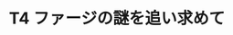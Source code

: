 ﻿---
title: "T4 ファージの謎を追い求めて"
category: "生命理工学院"
vol: 70
interviewee: "有坂 文雄"
url: "https://search.star.titech.ac.jp/titech-ss/pursuer.act?event=outside&key_rid=1000015993&lang=jp"
tags: ["構造","機構","遠心","菌","ファージ"]
pdf: "70-3-arisaka.pdf"
career: ""
preface: "大腸菌に感染するT4ファージというウイルスがある。T4ファージの構造は複雑で、解析も完了しておらず、感染機構や形成機構においても解明されていない謎が未だ数多く残っている。有坂研究室では、さまざまな手法を用いてこれらの謎を解明しようとしている。本稿の執筆にあたり有坂先生から、現在行っているT4ファージの構造解析、感染機構や形成機構の解明の手法、加えて先生たちの代表的な研究手法である超遠心分析と、超遠心分析機を用いた研究について、お話を伺った。"
---
